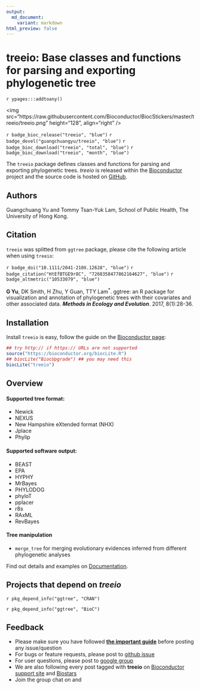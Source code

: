 ```yaml
---
output:
  md_document:
    variant: markdown
html_preview: false
---
```


# treeio: Base classes and functions for parsing and exporting phylogenetic tree


`r ypages:::addtoany()`

<img src="https://raw.githubusercontent.com/Bioconductor/BiocStickers/master/treeio/treeio.png" height="128", align="right" />


<link rel="stylesheet" href="https://guangchuangyu.github.io/css/font-awesome.min.css">
<link rel="stylesheet" href="https://guangchuangyu.github.io/css/academicons.min.css">


`r badge_bioc_release("treeio", "blue")`
`r badge_devel("guangchuangyu/treeio", "blue")`
`r badge_bioc_download("treeio", "total", "blue")`
`r badge_bioc_download("treeio", "month", "blue")`



The `treeio` package defines classes and functions for parsing and
exporting phylogenetic trees.
*treeio* is released within the [Bioconductor](https://bioconductor.org/packages/treeio/) project and the source code is hosted on <a href="https://github.com/GuangchuangYu/treeio"><i class="fa fa-github fa-lg"></i> GitHub</a>.


## <i class="fa fa-user"></i> Authors

Guangchuang Yu and Tommy Tsan-Yuk Lam, School of Public Health, The University of Hong Kong.

<a href="https://twitter.com/guangchuangyu"><i class="fa fa-twitter fa-3x"></i></a>
<a href="https://guangchuangyu.github.io/blog_images/biobabble.jpg"><i class="fa fa-wechat fa-3x"></i></a>
<a href="https://www.ncbi.nlm.nih.gov/pubmed/?term=Guangchuang+Yu[Author+-+Full]"><i class="ai ai-pubmed ai-3x"></i></a>
<a href="https://scholar.google.com.hk/citations?user=DO5oG40AAAAJ&hl=en"><i class="ai ai-google-scholar ai-3x"></i></a>
<a href="https://orcid.org/0000-0002-6485-8781"><i class="ai ai-orcid ai-3x"></i></a>
<a href="https://impactstory.org/u/0000-0002-6485-8781"><i class="ai ai-impactstory ai-3x"></i></a>


## <i class="fa fa-book"></i> Citation

`treeio` was splitted from `ggtree` package, please cite the following article when using `treeio`:

`r badge_doi("10.1111/2041-210X.12628", "blue")`
`r badge_citation("HtEfBTGE9r8C", "7268358477862164627", "blue")`
`r badge_altmetric("10533079", "blue")`

__G Yu__, DK Smith, H Zhu, Y Guan, TTY Lam<sup>\*</sup>. ggtree: an R package for visualization and annotation of phylogenetic trees with their covariates and other associated data. __*Methods in Ecology and Evolution*__. 2017, 8(1):28-36.

<!--
## <i class="fa fa-pencil"></i> Featured Articles

![](https://guangchuangyu.github.io/featured_img/ggtree/2015_peiyu_1-s2.0-S1567134815300721-gr1.jpg)

<i class="fa fa-hand-o-right"></i> Find out more on <i class="fa fa-pencil"></i> [Featured Articles](https://guangchuangyu.github.io/ggtree/featuredArticles/).

-->

## <i class="fa fa-download"></i> Installation

Install `treeio` is easy, follow the guide on the [Bioconductor page](https://bioconductor.org/packages/treeio/):

```r
## try http:// if https:// URLs are not supported
source("https://bioconductor.org/biocLite.R")
## biocLite("BiocUpgrade") ## you may need this
biocLite("treeio")
```

<!-- If you have problems when installing some of the dependent packages, please refer to the [ggtree-installation](https://github.com/GuangchuangYu/ggtree/wiki/ggtree-installation) wiki page.
-->

## <i class="fa fa-cogs"></i> Overview

#### <i class="fa fa-angle-double-right"></i> Supported tree format:


+ Newick
+ NEXUS
+ New Hampshire eXtended format (NHX)
+ Jplace
+ Phylip

#### <i class="fa fa-angle-double-right"></i> Supported software output:

+ BEAST
+ EPA
+ HYPHY
+ MrBayes
+ PHYLODOG
+ phyloT
+ pplacer
+ r8s
+ RAxML
+ RevBayes

#### <i class="fa fa-angle-double-right"></i> Tree manipulation

+ `merge_tree` for merging evolutionary evidences inferred from
  different phylogenetic analyses

<i class="fa fa-hand-o-right"></i> Find out details and examples on <i class="fa fa-book"></i> [Documentation](https://guangchuangyu.github.io/treeio/documentation/).




## <i class="fa fa-code-fork"></i> Projects that depend on _treeio_

`r pkg_depend_info("ggtree", "CRAN")`

`r pkg_depend_info("ggtree", "BioC")`


## <i class="fa fa-comments"></i> Feedback

<ul class="fa-ul">
	<li><i class="fa-li fa fa-hand-o-right"></i> Please make sure you have followed <a href="https://guangchuangyu.github.io/2016/07/how-to-bug-author/"><strong>the important guide</strong></a> before posting any issue/question</li>
	<li><i class="fa-li fa fa-bug"></i> For bugs or feature requests, please post to <i class="fa fa-github-alt"></i> <a href="https://github.com/GuangchuangYu/treeio/issues">github issue</a></li>
	<li><i class="fa-li fa fa-question"></i>  For user questions, please post to <i class="fa fa-google"></i> <a href="https://groups.google.com/forum/#!forum/bioc-treeio">google group</a></li>
	<li><i class="fa-li fa fa-support"></i> We are also following every post tagged with <strong>treeio</strong> on <a href="https://support.bioconductor.org">Bioconductor support site</a> and <a href="https://www.biostars.org">Biostars</a></li>
	<li><i class="fa-li fa fa-commenting"></i> Join the group chat on <a href="https://twitter.com/hashtag/treeio"><i class="fa fa-twitter fa-lg"></i></a> and <a href="http://huati.weibo.com/k/treeio"><i class="fa fa-weibo fa-lg"></i></a></li>
</ul>
